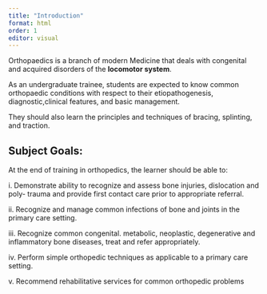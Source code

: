 ```yaml
---
title: "Introduction"
format: html
order: 1
editor: visual
---
```


Orthopaedics is a branch of modern Medicine that deals with congenital and acquired disorders of the **locomotor system**.

As an undergraduate trainee, students are expected to know common orthopaedic conditions with respect to their etiopathogenesis, diagnostic,clinical features, and basic management.

They should also learn the principles and techniques of bracing, splinting, and traction.

## Subject Goals: 

At the end of training in orthopedics, the learner should be able to:

i\. Demonstrate ability to recognize and assess bone injuries, dislocation and poly- trauma and provide first contact care prior to appropriate referral.

ii\. Recognize and manage common infections of bone and joints in the primary care setting.

iii\. Recognize common congenital. metabolic, neoplastic, degenerative and inflammatory bone diseases, treat and refer appropriately.

iv\. Perform simple orthopedic techniques as applicable to a primary care setting.

v\. Recommend rehabilitative services for common orthopedic problems
